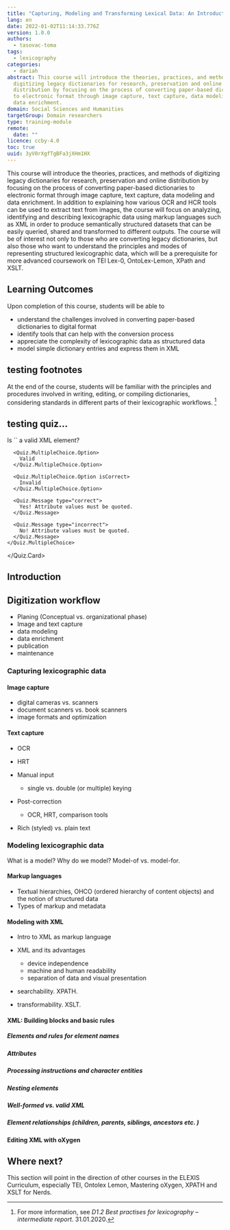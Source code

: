 ```yaml
---
title: "Capturing, Modeling and Transforming Lexical Data: An Introduction"
lang: en
date: 2022-01-02T11:14:33.776Z
version: 1.0.0
authors:
  - tasovac-toma
tags:
  - lexicography
categories:
  - dariah
abstract: This course will introduce the theories, practices, and methods of
  digitizing legacy dictionaries for research, preservation and online
  distribution by focusing on the process of converting paper-based dictionaries
  to electronic format through image capture, text capture, data modeling and
  data enrichment.
domain: Social Sciences and Humanities
targetGroup: Domain researchers
type: training-module
remote:
  date: ""
licence: ccby-4.0
toc: true
uuid: 3yV0rXgfTgBFa3jXHm1HX
---
```

This course will introduce the theories, practices, and methods of digitizing legacy dictionaries for research, preservation and online distribution by focusing on the process of converting paper-based dictionaries to electronic format through image capture, text capture, data modeling and data enrichment. In addition to explaining how various OCR and HCR tools can be used to extract text from images, the course will focus on analyzing, identifying and describing lexicographic data using markup languages such as XML in order to produce semantically structured datasets that can be easily queried, shared and transformed to different outputs. The course will be of interest not only to those who are converting legacy dictionaries, but also those who want to understand the principles and modes of representing structured lexicographic data, which will be a prerequisite for more advanced coursework on TEI Lex-0, OntoLex-Lemon, XPath and XSLT.

## Learning Outcomes

Upon completion of this course, students will be able to

- understand the challenges involved in converting paper-based dictionaries to digital format
- identify tools that can help with the conversion process
- appreciate the complexity of lexicographic data as structured data
- model simple dictionary entries and express them in XML

## testing footnotes

At the end of the course, students will be familiar with the principles and procedures involved in writing, editing, or compiling dictionaries, considering standards in different parts of their lexicographic workflows. [^1]

[^1]: For more information, see *D1.2 Best practises for lexicography – intermediate report*. 31.01.2020.

## testing quiz...

<Quiz>
  <Quiz.Card validateButtonLabel="Check your answer">
    <Quiz.MultipleChoice>
      <Quiz.Question>
        Is `<person name=Noah/>` a valid XML element?
      </Quiz.Question>

      <Quiz.MultipleChoice.Option>
        Valid
      </Quiz.MultipleChoice.Option>

      <Quiz.MultipleChoice.Option isCorrect>
        Invalid
      </Quiz.MultipleChoice.Option>

      <Quiz.Message type="correct">
        Yes! Attribute values must be quoted.
      </Quiz.Message>

      <Quiz.Message type="incorrect">
        No! Attribute values must be quoted.
      </Quiz.Message>
    </Quiz.MultipleChoice>
  </Quiz.Card>
</Quiz>


## Introduction

## Digitization workflow

- Planing (Conceptual vs. organizational phase)
- Image and text capture
- data modeling
- data enrichment
- publication
- maintenance

### Capturing lexicographic data

#### Image capture

- digital cameras vs. scanners
- document scanners vs. book scanners
- image formats and optimization

#### Text capture

- OCR
- HRT
- Manual input

  - single vs. double (or multiple) keying
- Post-correction

  - OCR, HRT, comparison tools
- Rich (styled) vs. plain text

### Modeling lexicographic data

What is a model? Why do we model? Model-of vs. model-for.

#### Markup languages

- Textual hierarchies, OHCO (ordered hierarchy of content objects) and the notion of structured data
- Types of markup and metadata

#### Modeling with XML

- Intro to XML as markup language
- XML and its advantages

  - device independence
  - machine and human readability
  - separation of data and visual presentation
- searchability. XPATH.
- transformability. XSLT.

#### XML: Building blocks and basic rules

##### Elements and rules for element names

##### Attributes

##### Processing instructions and character entities

##### Nesting elements

##### Well-formed vs. valid XML

##### Element relationships (children, parents, siblings, ancestors etc. )

#### Editing XML with oXygen

## Where next?

This section will point in the direction of other courses in the ELEXIS Curriculum, especially TEI, Ontolex Lemon, Mastering oXygen, XPATH and XSLT for Nerds.
